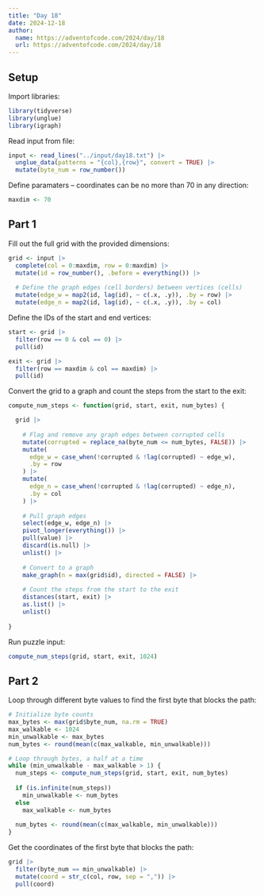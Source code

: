 ```yaml
---
title: "Day 18"
date: 2024-12-18
author:
  name: https://adventofcode.com/2024/day/18
  url: https://adventofcode.com/2024/day/18
---
```


## Setup

Import libraries:

```r

library(tidyverse)
library(unglue)
library(igraph)

```

Read input from file:

```r

input <- read_lines("../input/day18.txt") |> 
  unglue_data(patterns = "{col},{row}", convert = TRUE) |> 
  mutate(byte_num = row_number())

```

Define paramaters -- coordinates can be no more than 70 in any direction:

```r

maxdim <- 70

```

## Part 1

Fill out the full grid with the provided dimensions:

```r

grid <- input |> 
  complete(col = 0:maxdim, row = 0:maxdim) |> 
  mutate(id = row_number(), .before = everything()) |> 
  
  # Define the graph edges (cell borders) between vertices (cells)
  mutate(edge_w = map2(id, lag(id), ~ c(.x, .y)), .by = row) |> 
  mutate(edge_n = map2(id, lag(id), ~ c(.x, .y)), .by = col)

```

Define the IDs of the start and end vertices:

```r

start <- grid |> 
  filter(row == 0 & col == 0) |> 
  pull(id)

exit <- grid |> 
  filter(row == maxdim & col == maxdim) |> 
  pull(id)

```

Convert the grid to a graph and count the steps from the start to the exit:

```r

compute_num_steps <- function(grid, start, exit, num_bytes) {

  grid |> 
    
    # Flag and remove any graph edges between corrupted cells
    mutate(corrupted = replace_na(byte_num <= num_bytes, FALSE)) |> 
    mutate(
      edge_w = case_when(!corrupted & !lag(corrupted) ~ edge_w), 
      .by = row
    ) |> 
    mutate(
      edge_n = case_when(!corrupted & !lag(corrupted) ~ edge_n), 
      .by = col
    ) |> 
    
    # Pull graph edges
    select(edge_w, edge_n) |> 
    pivot_longer(everything()) |> 
    pull(value) |> 
    discard(is.null) |> 
    unlist() |> 
    
    # Convert to a graph
    make_graph(n = max(grid$id), directed = FALSE) |> 
    
    # Count the steps from the start to the exit
    distances(start, exit) |> 
    as.list() |> 
    unlist()
  
}

```

Run puzzle input:

```r

compute_num_steps(grid, start, exit, 1024)

```

## Part 2

Loop through different byte values to find the first byte that blocks the path:

```r

# Initialize byte counts
max_bytes <- max(grid$byte_num, na.rm = TRUE)
max_walkable <- 1024
min_unwalkable <- max_bytes
num_bytes <- round(mean(c(max_walkable, min_unwalkable)))

# Loop through bytes, a half at a time
while (min_unwalkable - max_walkable > 1) {
  num_steps <- compute_num_steps(grid, start, exit, num_bytes)
  
  if (is.infinite(num_steps))
    min_unwalkable <- num_bytes
  else 
    max_walkable <- num_bytes
    
  num_bytes <- round(mean(c(max_walkable, min_unwalkable)))
}

```

Get the coordinates of the first byte that blocks the path:

```r

grid |> 
  filter(byte_num == min_unwalkable) |> 
  mutate(coord = str_c(col, row, sep = ",")) |> 
  pull(coord)

```

